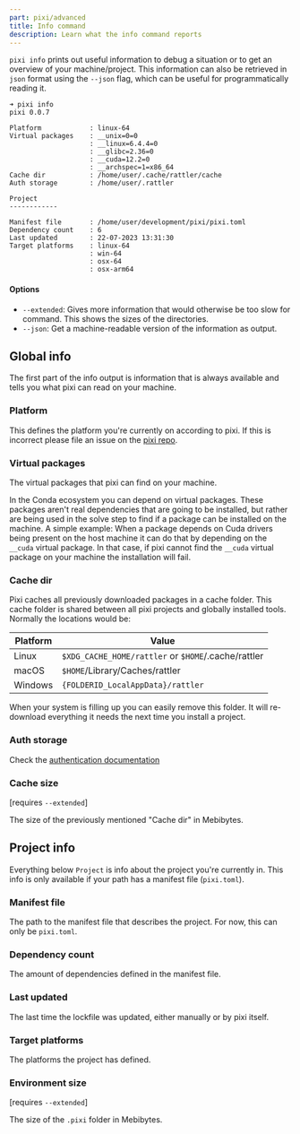 ```yaml
---
part: pixi/advanced
title: Info command
description: Learn what the info command reports
---
```


`pixi info` prints out useful information to debug a situation or to get an overview of your machine/project.
This information can also be retrieved in `json` format using the `--json` flag, which can be useful for programmatically reading it.

```title="Running pixi info in the pixi repo"
➜ pixi info
pixi 0.0.7

Platform            : linux-64
Virtual packages    : __unix=0=0
                    : __linux=6.4.4=0
                    : __glibc=2.36=0
                    : __cuda=12.2=0
                    : __archspec=1=x86_64
Cache dir           : /home/user/.cache/rattler/cache
Auth storage        : /home/user/.rattler

Project
------------

Manifest file       : /home/user/development/pixi/pixi.toml
Dependency count    : 6
Last updated        : 22-07-2023 13:31:30
Target platforms    : linux-64
                    : win-64
                    : osx-64
                    : osx-arm64
```

#### Options

- `--extended`: Gives more information that would otherwise be too slow for command.
  This shows the sizes of the directories.
- `--json`: Get a machine-readable version of the information as output.

## Global info

The first part of the info output is information that is always available and tells you what pixi can read on your machine.

### Platform

This defines the platform you're currently on according to pixi.
If this is incorrect please file an issue on the [pixi repo](https://github.com/prefix-dev/pixi).

### Virtual packages

The virtual packages that pixi can find on your machine.

In the Conda ecosystem you can depend on virtual packages.
These packages aren't real dependencies that are going to be installed, but rather are being used in the solve step to find if a package can be installed on the machine.
A simple example: When a package depends on Cuda drivers being present on the host machine it can do that by depending on the `__cuda` virtual package.
In that case, if pixi cannot find the `__cuda` virtual package on your machine the installation will fail.

### Cache dir

Pixi caches all previously downloaded packages in a cache folder.
This cache folder is shared between all pixi projects and globally installed tools.
Normally the locations would be:

| Platform | Value                                               |
|----------|-----------------------------------------------------|
| Linux    | `$XDG_CACHE_HOME/rattler` or `$HOME`/.cache/rattler |
| macOS    | `$HOME`/Library/Caches/rattler                      |
| Windows  | `{FOLDERID_LocalAppData}/rattler`                   |

When your system is filling up you can easily remove this folder.
It will re-download everything it needs the next time you install a project.

### Auth storage

Check the [authentication documentation](./../authentication)

### Cache size

[requires `--extended`]

The size of the previously mentioned "Cache dir" in Mebibytes.

## Project info

Everything below `Project` is info about the project you're currently in.
This info is only available if your path has a manifest file (`pixi.toml`).

### Manifest file

The path to the manifest file that describes the project.
For now, this can only be `pixi.toml`.

### Dependency count

The amount of dependencies defined in the manifest file.

### Last updated

The last time the lockfile was updated, either manually or by pixi itself.

### Target platforms

The platforms the project has defined.

### Environment size

[requires `--extended`]

The size of the `.pixi` folder in Mebibytes.
